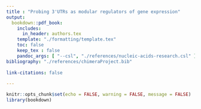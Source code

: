```yaml
---
title : "Probing 3'UTRs as modular regulators of gene expression"
output: 
  bookdown::pdf_book:
    includes:
      in_header: authors.tex
    template: "./formatting/template.tex"
    toc: false
    keep_tex : false
    pandoc_args: [ "--csl", "./references/nucleic-acids-research.csl" ]
bibliography: "./references/chimeraProject.bib"
    
link-citations: false
  
---
```


```r
knitr::opts_chunk$set(echo = FALSE, warning = FALSE, message = FALSE)
library(bookdown)
```
\begin{abstract}
Genes are commonly abstracted into a coding sequence and cis-regulatory elements (CREs), such as promoter and terminator regions, and short sequence motifs within these regions.
Modern cloning techniques allow easy assembly of synthetic genetic constructs from discrete cis-regulatory modules.
However, it is unclear how much the contributions of CREs to gene expression depend on other CREs in the host gene.
Using budding yeast, we probe the extent of composability, or independent effects, of distinct CREs.
We confirm that the quantitative effect of a terminator on gene expression depends on both promoter and coding sequence.
We then explore whether individual cis-regulatory motifs within terminator regions display similar context dependence, focusing on putative regulatory motifs inferred using transcriptome-wide datasets of mRNA decay.
We construct a library of diverse reporter genes, consisting of different combinations of motifs within various terminator contexts, paired with different promoters, to test the extent of composability. 
Our results show that the effect of a motif on RNA abundance depends both on its host terminator, and also on the associated promoter sequence.
Consequently, this emphasises the need for improved motif inference algorithms that include both local and global context effects, which in turn could aid researchers in the accurate use of diverse CREs for the engineering of synthetic genetic constructs. 
\end{abstract}
